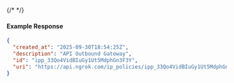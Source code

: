 {/* <!-- Code generated for API Clients. DO NOT EDIT. --> */}

#### Example Response
```json
{
  "created_at": "2025-09-30T18:54:25Z",
  "description": "API Outbound Gateway",
  "id": "ipp_33Qo4VidBIuGy1Ut5MdphGn3F3Y",
  "uri": "https://api.ngrok.com/ip_policies/ipp_33Qo4VidBIuGy1Ut5MdphGn3F3Y"
}

```
